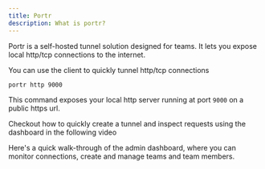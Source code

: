 ```yaml
---
title: Portr
description: What is portr?
---
```



Portr is a self-hosted tunnel solution designed for teams. It lets you expose local http/tcp connections to the internet.

You can use the client to quickly tunnel http/tcp connections

```bash
portr http 9000
```

This command exposes your local http server running at port `9000` on a public https url.

Checkout how to quickly create a tunnel and inspect requests using the dashboard in the following video

<YouTube id="https://youtu.be/hhbte2JI3qk" />

Here's a quick walk-through of the admin dashboard, where you can monitor connections, create and manage teams and team members.

<YouTube id="https://youtu.be/P37la8DjrzA" />

